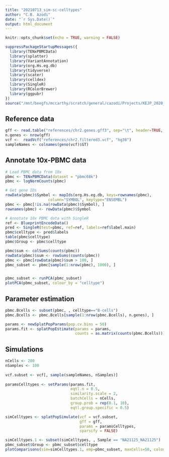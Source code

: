 ```yaml
---
title: "20210713_sim-sc-celltypes"
author: "C.B. Azodi"
date: "`r Sys.Date()`"
output: html_document
---
```


```r
knitr::opts_chunk$set(echo = TRUE, warning = FALSE)
```

```r
suppressPackageStartupMessages({
  library(TENxPBMCData)
  library(splatter)
  library(VariantAnnotation)
  library(org.Hs.eg.db)
  library(tidyverse)
  library(scater)
  library(celldex)
  library(SingleR)
  library(RColorBrewer)
  library(ggpubr)
})
source("/mnt/beegfs/mccarthy/scratch/general/cazodi/Projects/KEJP_2020_splatPop/code/plot_functions.R")
```

## Reference data

```r
gff <- read.table("references/chr2.genes.gff3", sep="\t", header=TRUE, quote="")
n.genes <- nrow(gff)
vcf <-  readVcf("references/chr2.filtered3.vcf", "hg38")
sampleNames <- colnames(geno(vcf)$GT)
```

## Annotate 10x-PBMC data

```r
# Load PBMC data from 10x
pbmc <- TENxPBMCData(dataset = "pbmc68k")
pbmc <- logNormCounts(pbmc)

# Get gene IDs
rowData(pbmc)$Symbol <- mapIds(org.Hs.eg.db, keys=rownames(pbmc), 
                   column="SYMBOL", keytype="ENSEMBL")
pbmc <- pbmc[!is.na(rowData(pbmc)$Symbol), ]
rownames(pbmc) <- rowData(pbmc)$Symbol

# Annotate 10x PBMC data with SingleR
ref <- BlueprintEncodeData()
pred <- SingleR(test=pbmc, ref=ref, labels=ref$label.main)
pbmc$celltype <- pred$labels
table(pbmc$celltype)
pbmc$Group <- pbmc$celltype
```

```r
pbmc$sum <- colSums(counts(pbmc))
rowData(pbmc)$sum <- rowSums(counts(pbmc))
pbmc <- pbmc[rowData(pbmc)$sum > 100, ]
pbmc_subset <- pbmc[sample(1:nrow(pbmc), 1000), ]


pbmc_subset <- runPCA(pbmc_subset)
plotPCA(pbmc_subset, colour_by = "celltype")
```


## Parameter estimation

```r
pbmc.Bcells <- subset(pbmc, , celltype=="B-cells")
pbmc.Bcells <- pbmc.Bcells[sample(1:nrow(pbmc.Bcells), n.genes), ]

params <- newSplatPopParams(pop.cv.bins = 50)
params.fit <- splatPopEstimate(params = params, 
                               counts = as.matrix(counts(pbmc.Bcells)))
```


## Simulations

```r
nCells <- 200
nSamples <- 100
  
vcf.subset <- vcf[, sample(sampleNames, nSamples)]
  
paramsCelltypes <- setParams(params.fit, 
                             eqtl.n = 0.5,
                             similarity.scale = 2,
                             batchCells = nCells,
                             group.prob = rep(0.1, 10),
                             eqtl.group.specific = 0.5)

simCelltypes <- splatPopSimulate(vcf = vcf.subset, 
                                 gff = gff, 
                                 params = paramsCelltypes, 
                                 sparsify = FALSE)

simCelltypes.1 <- subset(simCelltypes, , Sample == "NA21125_NA21125")
pbmc_subset$Group <- pbmc_subset$celltype
plotComparisons(sim=simCelltypes.1, emp=pbmc_subset, maxCells=50, colour_by="Group") 

```




